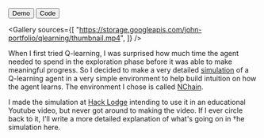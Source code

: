 
<ProjectLayout title="Q-learning Simulator">

<ButtonGroup>
  <Button icon="sports_esports" href="https://johnqian.com/qlearning">
    Demo
  </Button>
  <Button
    icon="code"
    href="https://github.com/Xyzrr/xyzrr.github.io/tree/master/client/src/interactive-ml"
  >
    Code
  </Button>
</ButtonGroup>

<Gallery
  sources={[
    "https://storage.googleapis.com/john-portfolio/qlearning/thumbnail.mp4",
  ]}
/>

When I first tried Q-learning, I was surprised how much time the agent needed to spend in the exploration phase before it was able to make meaningful progress. So I decided to make a very detailed [simulation](https://johnqian.com/qlearning) of a Q-learning agent in a very simple environment to help build intuition on how the agent learns. The environment I chose is called [NChain](https://gym.openai.com/envs/NChain-v0/).

I made the simulation at [Hack Lodge](https://hacklodge.org/) intending to use it in an educational Youtube video, but never got around to making the video. If I ever circle back to it, I'll write a more detailed explanation of what's going on in †he simulation here.

</ProjectLayout>
